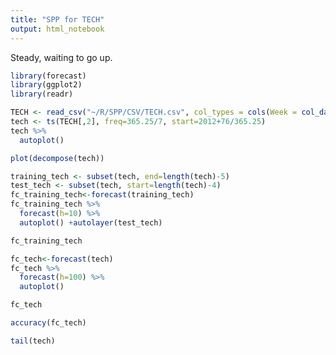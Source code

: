 ```yaml
---
title: "SPP for TECH"
output: html_notebook
---
```

Steady, waiting to go up.

```r
library(forecast)
library(ggplot2)
library(readr)
```

```r
TECH <- read_csv("~/R/SPP/CSV/TECH.csv", col_types = cols(Week = col_date(format = "%Y-%m-%d")))
tech <- ts(TECH[,2], freq=365.25/7, start=2012+76/365.25)
tech %>%
  autoplot()
```

```r
plot(decompose(tech))
```

```r
training_tech <- subset(tech, end=length(tech)-5)
test_tech <- subset(tech, start=length(tech)-4)
fc_training_tech<-forecast(training_tech)
fc_training_tech %>%
  forecast(h=10) %>%
  autoplot() +autolayer(test_tech)
```

```r
fc_training_tech
```

```r
fc_tech<-forecast(tech)
fc_tech %>%
  forecast(h=100) %>%
  autoplot()
```

```r
fc_tech
```

```r
accuracy(fc_tech)
```

```r
tail(tech)
```

